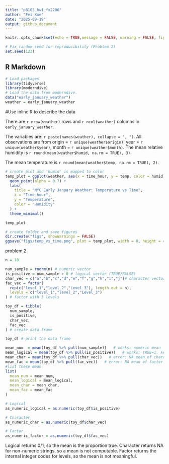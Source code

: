 ```yaml
---
title: "p8105_hw1_fx2206"
author: "Fei Xue"
date: "2025-09-19"
output: github_document
---
```


```r
knitr::opts_chunk$set(echo = TRUE,message = FALSE, warning = FALSE, fig.align = "center", fig.retina = 2)

# Fix random seed for reproducibility (Problem 2)
set.seed(123)
```

## R Markdown


```r
# Load packages
library(tidyverse)
library(moderndive)
# Load the data from moderndive.
data("early_january_weather")
weather = early_january_weather
```
#Use inline R to describe the data

There are `r nrow(weather)` rows and `r ncol(weather)` columns in `early_january_weather`.

The variables are: `r paste(names(weather), collapse = ", ")`.
All observations are from origin = `r unique(weather$origin)`, year = `r unique(weather$year)`, month = `r unique(weather$month)`. 
The mean relative humidity is `r round(mean(weather$humid, na.rm = TRUE), 3)`.

The mean temperature is `r round(mean(weather$temp, na.rm = TRUE), 2)`.

```r
# create plot and 'humid' is mapped to color
temp_plot = ggplot(weather, aes(x = time_hour, y = temp, color = humid)) +
  geom_point(alpha = 0.7) +
  labs(
    title = "NYC Early January Weather: Temperature vs Time",
    x = "Time_hour",
    y = "Temperature",
    color = "Humidity"
  ) +
  theme_minimal()

temp_plot
```

```r
# create folder and save figures
dir.create("figs", showWarnings = FALSE)
ggsave("figs/temp_vs_time.png", plot = temp_plot, width = 8, height = 4.5, dpi = 300)
```

problem 2
```r
n = 10

num_sample = rnorm(n) # numeric vector
is_positive = num_sample > 0 # logical vector (TRUE/FALSE)
char_vec = c("a","b","c","d","e","f","g","h","i","j")# character vector, length = 10
fac_vec = factor(
  rep(c("level_1","level_2","Level_3"), length.out = n),
  levels = c("level_1","level_2","Level_3")
) # factor with 3 levels

toy_df = tibble(
  num_sample,
  is_positive,
  char_vec,
  fac_vec
) # create data frame

toy_df # print the data frame
```

```r
mean_num  = mean(toy_df %>% pull(num_sample))   # works: numeric mean
mean_logical = mean(toy_df %>% pull(is_positive))   # works: TRUE=1, FALSE=0 so proportion true
mean_char = mean(toy_df %>% pull(char_vec))   # error: NA mean of character is undefined
mean_fac = mean(toy_df %>% pull(fac_vec))   # error: NA mean of factor is undefined
#list these mean
list(
  mean_num = mean_num,
  mean_logical = mean_logical,
  mean_char = mean_char,
  mean_fac = mean_fac
)
```

```r
# Logical
as_numeric_logical = as.numeric(toy_df$is_positive)

# Character
as_numeric_char = as.numeric(toy_df$char_vec)

# Factor
as_numeric_factor = as.numeric(toy_df$fac_vec)
```
Logical returns 0/1, so the mean is the proportion true.
Character returns NA for non-numeric strings, so a mean is not computable.
Factor returns the internal integer codes for levels, so the mean is not meaningful.

